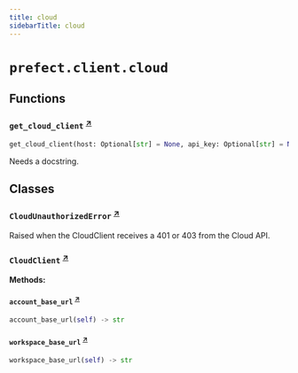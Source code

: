 ```yaml
---
title: cloud
sidebarTitle: cloud
---
```


# `prefect.client.cloud`

## Functions

### `get_cloud_client` <sup><a href="https://github.com/PrefectHQ/prefect/blob/main/src/prefect/client/cloud.py#L38" target="_blank">↗</a></sup>

```python
get_cloud_client(host: Optional[str] = None, api_key: Optional[str] = None, httpx_settings: Optional[dict[str, Any]] = None, infer_cloud_url: bool = False) -> 'CloudClient'
```


Needs a docstring.


## Classes

### `CloudUnauthorizedError` <sup><a href="https://github.com/PrefectHQ/prefect/blob/main/src/prefect/client/cloud.py#L66" target="_blank">↗</a></sup>


Raised when the CloudClient receives a 401 or 403 from the Cloud API.


### `CloudClient` <sup><a href="https://github.com/PrefectHQ/prefect/blob/main/src/prefect/client/cloud.py#L72" target="_blank">↗</a></sup>

**Methods:**

#### `account_base_url` <sup><a href="https://github.com/PrefectHQ/prefect/blob/main/src/prefect/client/cloud.py#L101" target="_blank">↗</a></sup>

```python
account_base_url(self) -> str
```

#### `workspace_base_url` <sup><a href="https://github.com/PrefectHQ/prefect/blob/main/src/prefect/client/cloud.py#L108" target="_blank">↗</a></sup>

```python
workspace_base_url(self) -> str
```
